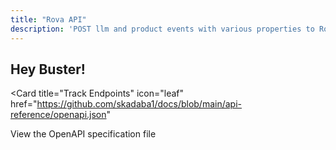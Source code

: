 ```yaml
---
title: "Rova API"
description: 'POST llm and product events with various properties to Rova client'
---
```



## Hey Buster!

<Card
  title="Track Endpoints"
  icon="leaf"
  href="https://github.com/skadaba1/docs/blob/main/api-reference/openapi.json"
>
  View the OpenAPI specification file
</Card>

